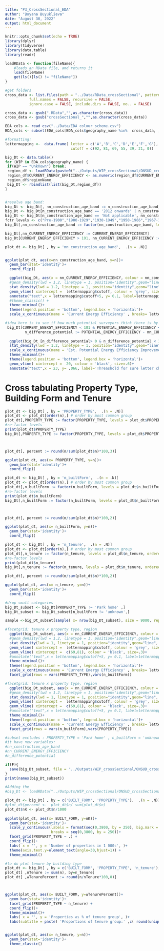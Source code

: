 ```yaml
---
title: "P3_CrossSectional_EDA"
author: "Boyana Buyuklieva"
date: "August 30, 2022"
output: html_document
---
```


```r
knitr::opts_chunk$set(echo = TRUE)
library(dplyr)
library(tidyverse)
library(data.table)
library(readr)

loadRData <- function(fileName){
    #loads an RData file, and returns it
    load(fileName)
    get(ls()[ls() != "fileName"])
}

#get folders
cross_data <- list.files(path = "../Data/RData_crossSectional", pattern = NULL, all.files = FALSE,
           full.names = FALSE, recursive = FALSE,
           ignore.case = FALSE, include.dirs = FALSE, no.. = FALSE)

cross_data <- gsub(".RData","",as.character(cross_data))
cross_data <- gsub("crossSectional_","",as.character(cross_data))

EDA_cols <- read_csv("../Data/EDA_colour_scheme.csv")
EDA_cols <- subset(EDA_cols[EDA_cols$geography_name %in%  cross_data, ])

#formatting:
lettermapping <-  data.frame( letter = c('A','B','C','D','E','F','G'), 
                              cutoff = c(92, 81, 69, 55, 39, 21, 0))
```

```r
big_Dt <- data.table()
for (WIP in EDA_cols$geography_name) {
 if(WIP == "Unknown") break; 
 region_df <- loadRData(paste0("../Outputs/WIP_crossSectional/ONSUD_crossSectional_baseline_",WIP,".RData") ) 
 region_df$CURRENT_ENERGY_EFFICIENCY <- as.numeric(region_df$CURRENT_ENERGY_EFFICIENCY)
 region_df$regionName
 big_Dt <- rbindlist(list(big_Dt,region_df))
}


#resolve age band:
big_Dt <- big_Dt[, nn_construction_age_band := n_construction_age_band]
big_Dt <- big_Dt[n_construction_age_band == '2012 onwards' | n_construction_age_band =='2007-2011', nn_construction_age_band := '2007 onwards']
big_Dt <- big_Dt[n_construction_age_band == 'Not applicable', nn_construction_age_band := 'unknown']
fctr_levels <- c("Pre-1900","1900-1929","1930-1949","1950-1966","1967-1975","1976-1982","1983-1990","1991-1995","1996-2002","2003-2006","2007 onwards","unknown")
big_Dt[,nn_construction_age_band := factor(nn_construction_age_band, levels = fctr_levels, ordered = T)]

big_Dt[,nn_CURRENT_ENERGY_EFFICIENCY := CURRENT_ENERGY_EFFICIENCY]
big_Dt[CURRENT_ENERGY_EFFICIENCY > 101, nn_CURRENT_ENERGY_EFFICIENCY := NA]
```


```r
plot_dt <- big_Dt[ , by = 'nn_construction_age_band',  .(n = .N)]


ggplot(plot_dt, aes(x=nn_construction_age_band, y=n))+ 
  geom_bar(stat='identity')+ 
  coord_flip()
```


```r

  ggplot(big_Dt, aes(x = nn_CURRENT_ENERGY_EFFICIENCY, colour = nn_construction_age_band)) +
  #geom_density(lwd = 1.2, linetype = 1, position="identity",geom="line", bw = 2)+  
  stat_density(lwd = 1.2, linetype = 1, position="identity",geom="line", bw = 2)+
  geom_vline( xintercept =  lettermapping$cutoff, colour = 'grey', size=.6)+ 
  annotate("text",x = lettermapping$cutoff+5, y= 0.1, label=lettermapping$letter, angle=90, size=5)+
  #theme_classic() +
  theme_minimal()+
  theme(legend.position = 'bottom', legend.box = 'horizontal')+
  scale_x_continuous(name = 'Current Energy Efficiency' , breaks= lettermapping$cutoff)
```


```r
#idea here is to see if how much potential surveyors think there is by building type. But not all changes will change the letter rating
 big_Dt[CURRENT_ENERGY_EFFICIENCY < 101 & POTENTIAL_ENERGY_EFFICIENCY < 101,
         n_difference_potential := POTENTIAL_ENERGY_EFFICIENCY - nn_CURRENT_ENERGY_EFFICIENCY]
  
  ggplot(big_Dt [n_difference_potential> 0 & n_difference_potential < 100], aes(x = n_difference_potential, colour = nn_construction_age_band)) +
  stat_density(lwd = 1.2, linetype = 1, position="identity",geom="line", bw = 2)+
  scale_x_continuous(name = 'Est. Potential Energy Efficiency Improvement' , breaks= seq(0,100,10))+
  theme_minimal()+
  theme(legend.position = 'bottom', legend.box = 'horizontal')+
  geom_vline( xintercept =  20, colour = 'black', size=.6)+ 
  annotate("text",x = 23, y= .066, label='Threashold for sure letter change', angle=90, size=3)
```

# Cross tabulating Property Type, Building Form and Tenure
```r
plot_dt <- big_Dt[ , by = 'PROPERTY_TYPE',  .(n = .N)]
plot_dt <- plot_dt[order(n),] # order by most common group
plot_dt[,PROPERTY_TYPE := factor(PROPERTY_TYPE, levels = plot_dt$PROPERTY_TYPE, ordered = T)]
#re-factor levels
print(plot_dt$PROPERTY_TYPE)
big_Dt[,PROPERTY_TYPE := factor(PROPERTY_TYPE, levels = plot_dt$PROPERTY_TYPE, ordered = T)]



plot_dt[, percent := round(n/sum(plot_dt$n)*100,3)]

ggplot(plot_dt, aes(x= PROPERTY_TYPE, y=n))+ 
  geom_bar(stat='identity')+ 
  coord_flip()
```


```r
plot_dt <- big_Dt[ , by = 'n_builtForm',  .(n = .N)]
plot_dt <- plot_dt[order(n),] # order by most common group
plot_dt[,n_builtForm := factor(n_builtForm, levels = plot_dt$n_builtForm, ordered = T)]
#re-factor levels
print(plot_dt$n_builtForm)
big_Dt[,n_builtForm := factor(n_builtForm, levels = plot_dt$n_builtForm, ordered = T)]



plot_dt[, percent := round(n/sum(plot_dt$n)*100,2)]

ggplot(plot_dt, aes(x= n_builtForm, y=n))+ 
  geom_bar(stat='identity')+ 
  coord_flip()
```

```r
plot_dt <- big_Dt[ , by = 'n_tenure',  .(n = .N)]
plot_dt <- plot_dt[order(n),] # order by most common group
plot_dt[,n_tenure := factor(n_tenure, levels = plot_dt$n_tenure, ordered = T)]
#re-factor levels
print(plot_dt$n_tenure)
big_Dt[,n_tenure := factor(n_tenure, levels = plot_dt$n_tenure, ordered = T)]

plot_dt[, percent := round(n/sum(plot_dt$n)*100,2)]

ggplot(plot_dt, aes(x= n_tenure, y=n))+ 
  geom_bar(stat='identity')+ 
  coord_flip()
```


```r
#drop small categories
big_Dt_subset <- big_Dt[PROPERTY_TYPE != 'Park home' ,]
big_Dt_subset <- big_Dt_subset[n_builtForm != 'unknown',]

sample <-big_Dt_subset[sample( x= nrow(big_Dt_subset), size = 9000, replace = F),] 
```

```r
#facetgrid: tenure x property type, region
  ggplot(big_Dt_subset, aes(x = nn_CURRENT_ENERGY_EFFICIENCY, colour = nn_construction_age_band )) +
  #geom_density(lwd = 1.2, linetype = 1, position="identity",geom="line", bw = 2)+  
  stat_density(lwd = 1, linetype = 1, position="identity",geom="line", bw = 2)+
  geom_vline( xintercept =  lettermapping$cutoff, colour = 'grey', size=.3)+
  geom_vline( xintercept =  c(69,81), colour = 'black', size=.3)+
  #annotate("text",x = lettermapping$cutoff+5, y= 0.1, label=lettermapping$letter, angle=90, size=5)+
  theme_minimal()+
  theme(legend.position = 'bottom', legend.box = 'horizontal')+
  scale_x_continuous(name = 'Current Energy Efficiency' , breaks= lettermapping$cutoff)+
  facet_grid(rows = vars(PROPERTY_TYPE),vars(n_builtForm))
```


```r
#facetgrid: tenure x property type, region
  ggplot(big_Dt_subset, aes(x = nn_CURRENT_ENERGY_EFFICIENCY, colour = nn_construction_age_band )) +
  #geom_density(lwd = 1.2, linetype = 1, position="identity",geom="line", bw = 2)+  
  stat_density(lwd = 1, linetype = 1, position="identity",geom="line", bw = 2)+
  geom_vline( xintercept =  lettermapping$cutoff, colour = 'grey', size=.3)+
  geom_vline( xintercept =  c(69,81), colour = 'black', size=.3)+
  #annotate("text",x = lettermapping$cutoff+5, y= 0.1, label=lettermapping$letter, angle=90, size=5)+
  theme_minimal()+
  theme(legend.position = 'bottom', legend.box = 'horizontal')+
  scale_x_continuous(name = 'Current Energy Efficiency' , breaks= lettermapping$cutoff)+
  facet_grid(rows = vars(n_builtForm),vars(PROPERTY_TYPE))
```


```r
#subset excludes : PROPERTY_TYPE = 'Park home' , n_builtForm = 'unknown'
#it have new variables:
#nn_construction_age_band
#nn_CURRENT_ENERGY_EFFICIENCY
#n_difference_potential

if(F){
  save(big_Dt_subset, file = "../Outputs/WIP_crossSectional/ONSUD_crossSectional_subset_N16744771.RData" )
}
print(names(big_Dt_subset))
```




```r
#Adding the 
#big_Dt <- loadRData("../Outputs/WIP_crossSectional/ONSUD_crossSectional_subset_N16744771.RData")

plot_dt <- big_Dt[ , by = c('BUILT_FORM', 'PROPERTY_TYPE'),  .(n = .N)]
#plot_dt$percent <-  plot_dt$n/ sum(plot_dt$n)
plot_dt$nK <- plot_dt$n/1000
  
ggplot(plot_dt, aes(x= BUILT_FORM, y=nK))+
  geom_bar(stat='identity')+
  scale_y_continuous(labels = format(seq(0,3800, by = 250), big.mark = ' '),
                     breaks = seq(0,3800, by = 250))+
  facet_grid(PROPERTY_TYPE ~ .) +
  coord_flip()+
  labs( x = '', y = 'Number of properties in 1 000s', )+
  theme(axis.text.y=element_text(angle=30,hjust=1)) +
  theme_minimal()
```
```r
#to do plot tenure by building type 
plot_dt <- big_Dt[ , by = c('BUILT_FORM', 'PROPERTY_TYPE', 'n_tenure'),  .(n = .N)]
plot_dt[ ,nTenure := sum(n), by=n_tenure]
plot_dt[ ,wTenurePercent := round(n/nTenure*100,0)]



ggplot(plot_dt, aes(x= BUILT_FORM, y=wTenurePercent))+
  geom_bar(stat='identity')+
  facet_grid(PROPERTY_TYPE ~ n_tenure) +
  coord_flip()+
  theme_minimal()+
  labs( x = '', y = 'Properties as % of tenure group', )+
  labs(subtitle = paste( 'Proportions of tenure group:' ,c( round(unique(plot_dt$nTenure)/sum(plot_dt$n)*100,0))) )


ggplot(plot_dt, aes(x= n_tenure, y=n))+ 
  geom_bar(stat='identity')+
  theme_classic()
  

```

